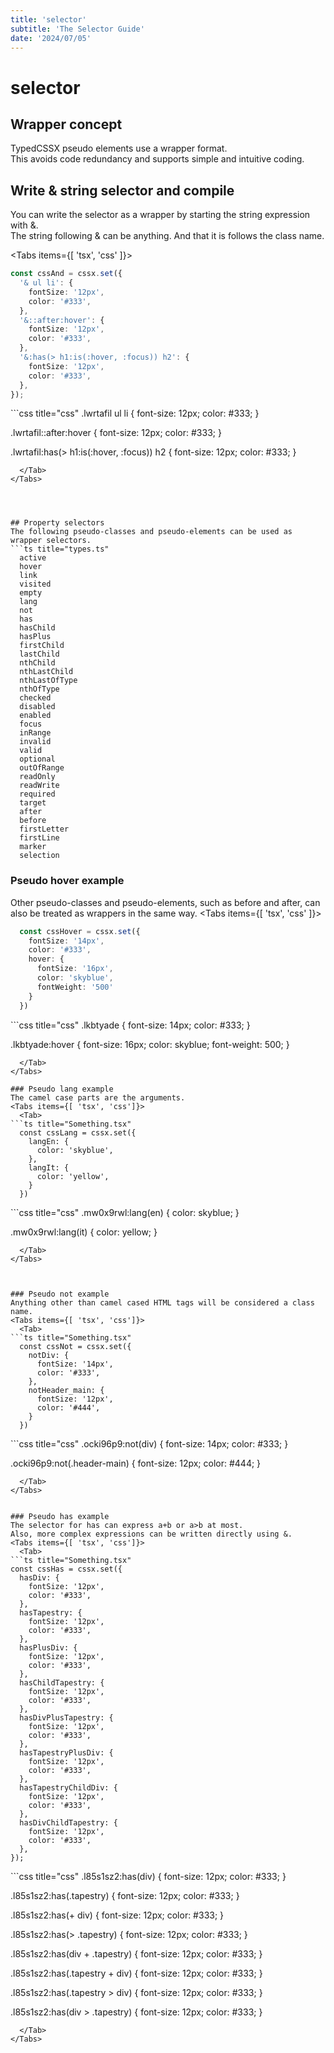 ```yaml
---
title: 'selector'
subtitle: 'The Selector Guide'
date: '2024/07/05'
---
```


<TocBot />

# selector

## Wrapper concept
TypedCSSX pseudo elements use a wrapper format.  
This avoids code redundancy and supports simple and intuitive coding.

## Write & string selector and compile
You can write the selector as a wrapper by starting the string expression with &.  
The string following & can be anything. And that it is follows the class name.

<Tabs items={[ 'tsx', 'css' ]}>
  <Tab>
```ts title="Something.tsx"
const cssAnd = cssx.set({
  '& ul li': {
    fontSize: '12px',
    color: '#333',
  },
  '&::after:hover': {
    fontSize: '12px',
    color: '#333',
  },
  '&:has(> h1:is(:hover, :focus)) h2': {
    fontSize: '12px',
    color: '#333',
  },
});
```
  </Tab>
  <Tab>
```css title="css"
.lwrtafil ul li {
  font-size: 12px;
  color: #333;
}

.lwrtafil::after:hover {
  font-size: 12px;
  color: #333;
}

.lwrtafil:has(> h1:is(:hover, :focus)) h2 {
  font-size: 12px;
  color: #333;
}
```  
  </Tab>
</Tabs>




## Property selectors
The following pseudo-classes and pseudo-elements can be used as wrapper selectors.
```ts title="types.ts"
  active
  hover
  link
  visited
  empty
  lang
  not
  has
  hasChild
  hasPlus
  firstChild
  lastChild
  nthChild
  nthLastChild
  nthLastOfType
  nthOfType
  checked
  disabled
  enabled
  focus
  inRange
  invalid
  valid
  optional
  outOfRange
  readOnly
  readWrite
  required
  target
  after
  before
  firstLetter
  firstLine
  marker
  selection
  ```

### Pseudo hover example
Other pseudo-classes and pseudo-elements, such as before and after, can also be treated as wrappers in the same way.
<Tabs items={[ 'tsx', 'css' ]}>
  <Tab>
```ts title="Something.tsx"
  const cssHover = cssx.set({
    fontSize: '14px',
    color: '#333',
    hover: {
      fontSize: '16px',
      color: 'skyblue',
      fontWeight: '500'
    }
  })
```
  </Tab>
  <Tab>
```css title="css"
.lkbtyade {
  font-size: 14px;
  color: #333;
}

.lkbtyade:hover {
  font-size: 16px;
  color: skyblue;
  font-weight: 500;
}
```  
  </Tab>
</Tabs>

### Pseudo lang example
The camel case parts are the arguments.
<Tabs items={[ 'tsx', 'css']}>
  <Tab>
```ts title="Something.tsx"
  const cssLang = cssx.set({
    langEn: {
      color: 'skyblue',
    },
    langIt: {
      color: 'yellow',
    }
  })
```
  </Tab>
  <Tab>
```css title="css"
.mw0x9rwl:lang(en) {
  color: skyblue;
}

.mw0x9rwl:lang(it) {
  color: yellow;
}
```  
  </Tab>
</Tabs>



### Pseudo not example
Anything other than camel cased HTML tags will be considered a class name.
<Tabs items={[ 'tsx', 'css']}>
  <Tab>
```ts title="Something.tsx"
  const cssNot = cssx.set({
    notDiv: {
      fontSize: '14px',
      color: '#333',
    },
    notHeader_main: {
      fontSize: '12px',
      color: '#444',
    }
  })
```
  </Tab>
  <Tab>
```css title="css"
.ocki96p9:not(div) {
  font-size: 14px;
  color: #333;
}

.ocki96p9:not(.header-main) {
  font-size: 12px;
  color: #444;
}
```
  </Tab>
</Tabs>


### Pseudo has example
The selector for has can express a+b or a>b at most.  
Also, more complex expressions can be written directly using &.
<Tabs items={[ 'tsx', 'css']}>
  <Tab>
```ts title="Something.tsx"
const cssHas = cssx.set({
  hasDiv: {
    fontSize: '12px',
    color: '#333',
  },
  hasTapestry: {
    fontSize: '12px',
    color: '#333',
  },
  hasPlusDiv: {
    fontSize: '12px',
    color: '#333',
  },
  hasChildTapestry: {
    fontSize: '12px',
    color: '#333',
  },
  hasDivPlusTapestry: {
    fontSize: '12px',
    color: '#333',
  },
  hasTapestryPlusDiv: {
    fontSize: '12px',
    color: '#333',
  },
  hasTapestryChildDiv: {
    fontSize: '12px',
    color: '#333',
  },
  hasDivChildTapestry: {
    fontSize: '12px',
    color: '#333',
  },
});
```
  </Tab>
  <Tab>
```css title="css"
.l85s1sz2:has(div) {
  font-size: 12px;
  color: #333;
}

.l85s1sz2:has(.tapestry) {
  font-size: 12px;
  color: #333;
}

.l85s1sz2:has(+ div) {
  font-size: 12px;
  color: #333;
}

.l85s1sz2:has(> .tapestry) {
  font-size: 12px;
  color: #333;
}

.l85s1sz2:has(div + .tapestry) {
  font-size: 12px;
  color: #333;
}

.l85s1sz2:has(.tapestry + div) {
  font-size: 12px;
  color: #333;
}

.l85s1sz2:has(.tapestry > div) {
  font-size: 12px;
  color: #333;
}

.l85s1sz2:has(div > .tapestry) {
  font-size: 12px;
  color: #333;
}
```
  </Tab>
</Tabs>


